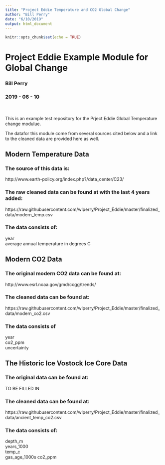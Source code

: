 ```yaml
---
title: "Project Eddie Temperature and CO2 Global Change"
author: "Bill Perry"
date: "6/10/2019"
output: html_document
---
```


```r
knitr::opts_chunk$set(echo = TRUE)
```

# Project Eddie Example Module for Global Change   
### Bill Perry   
### 2019 - 06 - 10
<br>    
This is an example test repository for the Prject Eddie Global Temperature change modulue.

The datafor this module come from several sources cited below and a link to the cleaned data are provided here as well.   
       
## <b>Modern Temperature Data</b>         
### The source of this data is:      
http://www.earth-policy.org/index.php?/data_center/C23/  
   
### The raw cleaned data can be found at with the last 4 years added:
https://raw.githubusercontent.com/wlperry/Project_Eddie/master/finalized_data/modern_temp.csv     
    
     
### The data consists of:
year      
average annual temperature in degrees C

## <b>Modern CO2 Data</b>       
### The original modern CO2 data can be found at:     
http://www.esrl.noaa.gov/gmd/ccgg/trends/  


### The cleaned data can be found at:    
https://raw.githubusercontent.com/wlperry/Project_Eddie/master/finalized_data/modern_co2.csv      

### The data consists of     
year    
co2_ppm    
uncertainty    
     
        
## <b>The Historic Ice Vostock Ice Core Data</b>     
### The original data can be found at:    
TO BE FILLED IN    
     
### The cleaned data can be found at:
https://raw.githubusercontent.com/wlperry/Project_Eddie/master/finalized_data/ancient_temp_co2.csv    
     
     
### The data consists of:
depth_m   
years_1000   
temp_c    
gas_age_1000s
co2_ppm    





     



